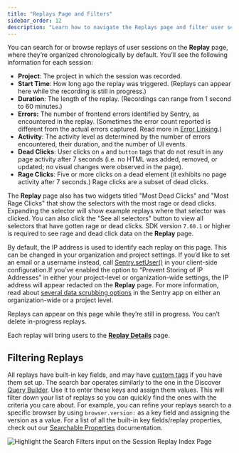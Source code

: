 ```yaml
---
title: "Replays Page and Filters"
sidebar_order: 12
description: "Learn how to navigate the Replays page and filter user sessions that meet specific conditions."
---
```


<Include name="feature-stage-beta-session-replay.mdx" />

You can search for or browse replays of user sessions on the **Replay** page, where they’re organized chronologically by default. You’ll see the following information for each session:

- **Project**: The project in which the session was recorded.
- **Start Time**: How long ago the replay was triggered. (Replays can appear here while the recording is still in progress.)
- **Duration**: The length of the replay. (Recordings can range from 1 second to 60 minutes.)
- **Errors:** The number of frontend errors identified by Sentry, as encountered in the replay. (Sometimes the error count reported is different from the actual errors captured. Read more in [Error Linking](/platforms/javascript/session-replay/#error-linking).)
- **Activity**: The activity level as determined by the number of errors encountered, their duration, and the number of UI events.
- **Dead Clicks**: User clicks on `a` and `button` tags that do not result in any page activity after 7 seconds (i.e. no HTML was added, removed, or updated; no visual changes were observed in the page).
- **Rage Clicks**: Five or more clicks on a dead element (it exhibits no page activity after 7 seconds.) Rage clicks are a subset of dead clicks.

The **Replay** page also has two widgets titled "Most Dead Clicks" and "Most Rage Clicks" that show the selectors with the most rage or dead clicks. Expanding the selector will show example replays where that selector was clicked. You can also click the "See all selectors" button to view all selectors that have gotten rage or dead clicks. SDK version `7.60.1` or higher is required to see rage and dead click data on the **Replay** page.

By default, the IP address is used to identify each replay on this page. This can be changed in your organization and project settings. If you’d like to set an email or a username instead, call [Sentry.setUser()](/platforms/javascript/enriching-events/identify-user) in your client-side configuration.If you’ve enabled the option to “Prevent Storing of IP Addresses” in either your project-level or organization-wide settings, the IP address will appear redacted on the **Replay** page. For more information, read about [several data scrubbing options](/security-legal-pii/scrubbing/server-side-scrubbing/) in the Sentry app on either an organization-wide or a project level.

Replays can appear on this page while they’re still in progress. You can’t delete in-progress replays.

Each replay will bring users to the [**Replay Details**](/product/session-replay/replay-details/) page.

## Filtering Replays

All replays have built-in key fields, and may have [custom tags](/platforms/javascript/enriching-events/tags/) if you have them set up. The search bar operates similarly to the one in the Discover [Query Builder](/product/discover-queries/query-builder/#filter-by-search-conditions). Use it to enter these keys and assign them values. This will filter down your list of replays so you can quickly find the ones with the criteria you care about. For example, you can refine your replays search to a specific browser by using `browser.version:` as a key field and assigning the version as a value. For a list of all the built-in key fields/replay properties, check out our [Searchable Properties](/product/sentry-basics/search/searchable-properties/#replay-properties) documentation.

![Highlight the Search Filters input on the Session Replay Index Page](./img/replay-index-filtering.png)
